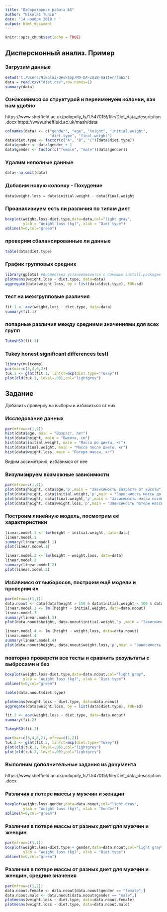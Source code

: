 ---
title: "Лабораторная работа №5"
author: "Nikolai Tunin"
date: '14 ноября 2018 г '
output: html_document
---

```{r setup, include=FALSE}
knitr::opts_chunk$set(echo = TRUE)
```

## Дисперсионный анализ. Пример

### Загрузим данные

```{r}
setwd("C:/Users/Nikolai/Desktop/MD-DA-2018-master/lab5")
data = read.csv("diet.csv",row.names=1)
summary(data)
```

### Ознакомимся со структурой и переименуем колонки, как нам удобно

https://www.sheffield.ac.uk/polopoly_fs/1.547015!/file/Diet_data_description.docx
https://www.sheffield.ac.uk/mash/data

```{r}
colnames(data) <- c("gender", "age", "height", "initial.weight", 
                    "diet.type", "final.weight")
data$diet.type <- factor(c("A", "B", "C")[data$diet.type])
data$gender <- data$gender + 1
data$gender <- factor(c("female", "male")[data$gender])
```

### Удалим неполные данные

```{r}
data<-na.omit(data)
```

### Добавим новую колонку - Похудение

```{r}
data$weight.loss = data$initial.weight - data$final.weight
```

### Проанализиуем есть ли различия по типам диет

```{r}
boxplot(weight.loss~diet.type,data=data,col="light gray",
        ylab = "Weight loss (kg)", xlab = "Diet type")
abline(h=0,col="green")
```

### проверим сбалансированные ли данные

```{r}
table(data$diet.type)
```

### График групповых средних

```{r}
library(gplots) #библиотека устанавлевается с помощью install.packages
plotmeans(weight.loss ~ diet.type, data=data)
aggregate(data$weight.loss, by = list(data$diet.type), FUN=sd)
```

### тест на межгрупповые различия

```{r}
fit.1 <- aov(weight.loss ~ diet.type, data=data)
summary(fit.1)
```

### попарные различия между средними значениями для всех групп

```{r}
TukeyHSD(fit.1)
```

### Tukey honest significant differences test)

```{r}
library(multcomp)
par(mar=c(5,4,6,2))
tuk.1 <- glht(fit.1, linfct=mcp(diet.type="Tukey"))
plot(cld(tuk.1, level=.05),col="lightgrey")
```

## Задание

Добавить проверку на выборы и избавиться от них

### Исследование данных

```{r}
par(mfrow=c(1,5))
hist(data$age, main = "Возраст, лет")
hist(data$height, main = "Высота, см")
hist(data$initial.weight, main = "Масса до диеты, кг")
hist(data$final.weight, main = "Масса после диеты, кг")
hist(data$weight.loss, main = "Потеря массы, кг")
```

Видим ассиметрию, избавимся от нее

### Визулизируем возможные зависимости

```{r}
par(mfrow=c(1,4)) 
plot(data$height, data$age,'p',main = "Зависимость возраста от высоты")
plot(data$height, data$initial.weight,'p',main = "Зависимость массы до диеты от высоты")
plot(data$height, data$final.weight,'p',main = "Зависимость массы после диеты от высоты")
plot(data$height, data$weight.loss,'p',main = "Зависимость потери массы от высоты")
```

### Построим линейную модель, посмотрим её характеристики

```{r}
linear.model.1 <- lm(height ~ initial.weight, data=data)
linear.model.1
summary(linear.model.1)
plot(linear.model.1)

linear.model.2 <- lm(height ~ weight.loss, data=data)
linear.model.2
summary(linear.model.2)
plot(linear.model.2)
```

### Избавимся от выборосов, построим ещё модели и проверим их

```{r}
par(mfrow=c(1,1))
data.noout <- data[data$height > 150 & data$initial.weight < 100 & data$final.weight < 100 & data$weight.loss > -1,]
linear.model.3 <- lm (height ~ initial.weight, data=data.noout)
linear.model.3
summary(linear.model.3)
plot(data.noout$height, data.noout$initial.weight,'p',main = "Зависимость массы до диеты от высоты")

linear.model.4 <- lm (height ~ weight.loss, data=data.noout)
linear.model.4
summary(linear.model.4)
plot(data.noout$height, data.noout$weight.loss,'p',main = "Зависимость потери массы от высоты")
```

### повторно проверсти все тесты и сравнить результаты с выбросами и без

```{r}
boxplot(weight.loss~diet.type,data=data.noout,col="light gray",
        ylab = "Weight loss (kg)", xlab = "Diet type")
abline(h=0,col="green")

table(data.noout$diet.type)

plotmeans(weight.loss ~ diet.type, data=data.noout)
aggregate(data$weight.loss, by = list(data$diet.type), FUN=sd)

fit.2 <- aov(weight.loss ~ diet.type, data=data.noout)
summary(fit.2)

TukeyHSD(fit.2)

par(mar=c(5,4,6,2), mfrow=c(1,2))
tuk.2 <- glht(fit.2, linfct=mcp(diet.type="Tukey"))
plot(cld(tuk.1, level=.05),col="lightgrey")
plot(cld(tuk.2, level=.05),col="lightgrey")
```

### Выполним дополнительные задания из документа

https://www.sheffield.ac.uk/polopoly_fs/1.547015!/file/Diet_data_description.docx

### Различия в потере массы у мужчин и женщин

```{r}
boxplot(weight.loss~gender,data=data.noout,col="light gray",
        ylab = "Weight loss (kg)", xlab = "Gender")
abline(h=0,col="green")
```

### Различия в потере массы от разных диет для мужчин и женщин

```{r}
par(mfrow=c(1,1))
boxplot(weight.loss~diet.type + gender,data=data.noout,col="light gray",
        ylab = "Weight loss (kg)", xlab = "Diet type")
abline(h=0,col="green")
```

### Различия в потере массы от разных диет для мужчин и женщин, средние значения

```{r}
par(mfrow=c(1,2))
data.noout.female <- data.noout[data.noout$gender == "female",]
data.noout.male <- data.noout[data.noout$gender == "male",]
plotmeans(weight.loss ~ diet.type, data=data.noout.female)
plotmeans(weight.loss ~ diet.type, data=data.noout.male)
```